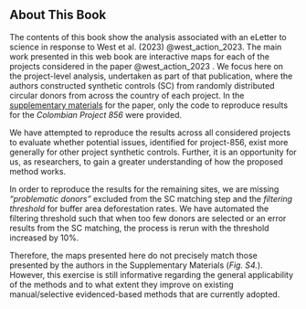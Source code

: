 ## About This Book {.unnumbered}
The contents of this book show the analysis associated with an eLetter to science
in response to West et al. (2023) @west_action_2023.
The main work presented in this web book are interactive maps for each of the projects considered
in the paper @west_action_2023 . We focus here on the project-level analysis, 
undertaken as part of that publication, where the authors constructed synthetic 
controls (SC) from randomly distributed circular donors from across the country of 
each project. In the [supplementary materials](https://dataverse.nl/dataset.xhtml?persistentId=doi:10.34894/IQC9LM) for the paper, only the code to 
reproduce results for the *Colombian Project 856* were provided. 

We have attempted to reproduce the results across all considered projects to evaluate whether potential issues, identified for project-856, exist more generally for other project synthetic controls. Further, it is an opportunity for us, as researchers, to gain a greater understanding of how the proposed method works.

In order to reproduce the results for the remaining sites, we are missing 
*"problematic donors"* excluded from the SC matching step and the *filtering 
threshold* for buffer area deforestation rates. We have automated the filtering 
threshold such that when too few donors are selected or an error results from the SC 
matching, the process is rerun with the threshold increased by 10%.

Therefore, the maps presented here do not precisely match those presented by 
the authors in the Supplementary Materials (*Fig. S4.*). However, this exercise
is still informative regarding the general applicability of the methods and to 
what extent they improve on existing manual/selective evidenced-based methods 
that are currently adopted.


::: {#refs}
:::
